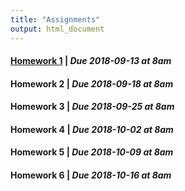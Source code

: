 ```yaml
---
title: "Assignments"
output: html_document
---
```


#### [Homework 1](hw1.html) | *Due 2018-09-13 at 8am*
#### Homework 2 | *Due 2018-09-18 at 8am*
#### Homework 3 | *Due 2018-09-25 at 8am*
#### Homework 4 | *Due 2018-10-02 at 8am*
#### Homework 5 | *Due 2018-10-09 at 8am*
#### Homework 6 | *Due 2018-10-16 at 8am*